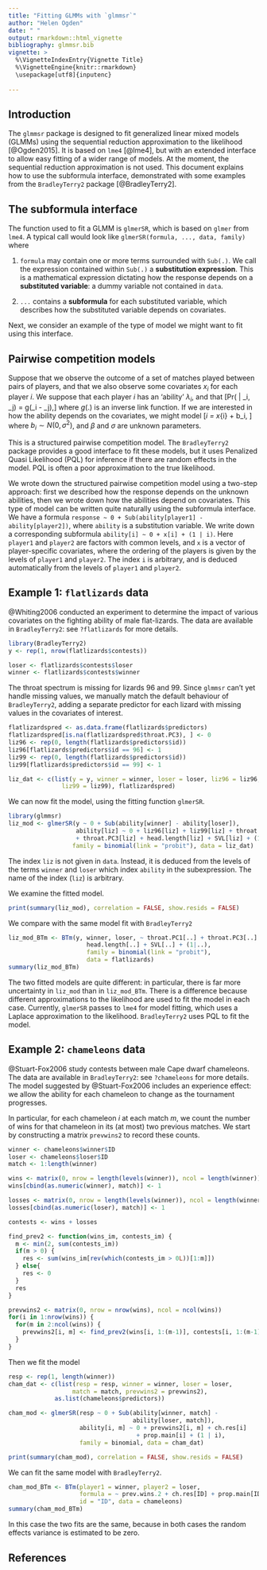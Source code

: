```yaml
---
title: "Fitting GLMMs with `glmmsr`"
author: "Helen Ogden"
date: " "
output: rmarkdown::html_vignette
bibliography: glmmsr.bib
vignette: >
  %\VignetteIndexEntry{Vignette Title}
  %\VignetteEngine{knitr::rmarkdown}
  \usepackage[utf8]{inputenc}
  
---
```


## Introduction

The `glmmsr` package is designed to fit generalized linear mixed
models (GLMMs) using the sequential reduction approximation to the likelihood
[@Ogden2015]. It is based on `lme4` [@lme4], but with an extended interface
to allow easy fitting of a wider range of models. At the moment, the sequential reduction approximation is not used. This document explains how to use the
subformula interface, demonstrated with some examples from the `BradleyTerry2`
package [@BradleyTerry2].

## The subformula interface
The function used to fit a GLMM is `glmerSR`, which is based on `glmer` from
`lme4`. A typical call would look like
`glmerSR(formula, ..., data, family)`
where

1. `formula` may contain one or more terms surrounded with `Sub(.)`. We call the
expression contained within `Sub(.)` a **substitution expression**. This is a 
mathematical expression dictating how the response depends on a
**substituted variable**: a dummy variable not contained in `data`. 

2. `...` contains a **subformula** for each substituted variable, which
describes how the substituted variable depends on 
covariates. 

Next, we consider an example of the type of model we might want to fit using 
this interface.

## Pairwise competition models
Suppose that we observe the outcome of a set of matches played between pairs of 
players, and that we also observe some covariates $x_{i}$ for each player $i$. 
We suppose that each player $i$ has an 'ability' $\lambda_i$, and that
\[Pr(\text{$i$ beats $j$} | \lambda_i, \lambda_j) = g(\lambda_i - \lambda_j),\]
where $g(.)$ is an inverse link function. If we are interested in how the 
ability depends on the covariates, we might model
\[\lambda_i = \beta x_{i} + b_i, \]
where $b_i \sim N(0, \sigma^2)$, and $\beta$ and $\sigma$ are unknown
parameters.

This is a structured pairwise competition model. The `BradleyTerry2` package 
provides a good interface to fit these models, but it uses Penalized Quasi 
Likelihood (PQL) for inference if there are random effects in the model. PQL
is often a poor approximation to the true likelihood. 

We wrote down the structured pairwise competition model using a two-step 
approach: first we described how the response depends on the unknown 
abilities, then we wrote down how the abilities depend on covariates. This type 
of model can be written quite naturally using the subformula interface. We have 
a formula
`response ~ 0 + Sub(ability[player1] - ability[player2])`, 
where `ability` is a substitution variable. We write
down a corresponding subformula
`ability[i] ~ 0 + x[i] + (1 | i)`.
Here `player1` and `player2` are factors with common levels, and `x`
is a vector of player-specific covariates, where the ordering of the players is
given by the levels of `player1` and `player2`. The index `i` is arbitrary, and 
is deduced automatically from the levels of `player1` and `player2`.

## Example 1: `flatlizards` data
@Whiting2006 conducted an experiment to determine the impact of 
various covariates on the fighting ability of male flat-lizards.
The data are available in `BradleyTerry2`: see `?flatlizards`
for more details.

```r
library(BradleyTerry2)
y <- rep(1, nrow(flatlizards$contests))

loser <- flatlizards$contests$loser
winner <- flatlizards$contests$winner
```

The throat spectrum is missing for lizards 96 and 99.
Since `glmmsr` can't yet handle missing values, we manually match
the default behaviour of `BradleyTerry2`, adding a separate
predictor for each lizard with missing values in the covariates
of interest.
```r
flatlizardspred <- as.data.frame(flatlizards$predictors)
flatlizardspred[is.na(flatlizardspred$throat.PC3), ] <- 0
liz96 <- rep(0, length(flatlizards$predictors$id))
liz96[flatlizards$predictors$id == 96] <- 1
liz99 <- rep(0, length(flatlizards$predictors$id))
liz99[flatlizards$predictors$id == 99] <- 1

liz_dat <- c(list(y = y, winner = winner, loser = loser, liz96 = liz96, 
               liz99 = liz99), flatlizardspred)
```

We can now fit the model, using the fitting function `glmerSR`.
```r
library(glmmsr)
liz_mod <- glmerSR(y ~ 0 + Sub(ability[winner] - ability[loser]),
                   ability[liz] ~ 0 + liz96[liz] + liz99[liz] + throat.PC1[liz] 
                   + throat.PC3[liz] + head.length[liz] + SVL[liz] + (1 | liz),
                  family = binomial(link = "probit"), data = liz_dat)
```
The index `liz` is not given in `data`. Instead,
it is deduced from the levels of the terms `winner` and `loser` which
index `ability` in the subexpression. The name of the index (`liz`)
is arbitrary.

We examine the fitted model.
```r
print(summary(liz_mod), correlation = FALSE, show.resids = FALSE)
```
We compare with the same model fit with `BradleyTerry2`
```r
liz_mod_BTm <- BTm(y, winner, loser, ~ throat.PC1[..] + throat.PC3[..] +
                      head.length[..] + SVL[..] + (1|..),
                      family = binomial(link = "probit"),
                      data = flatlizards)
summary(liz_mod_BTm)
```
The two fitted models are quite different: in particular,
there is far more uncertainty in `liz_mod` than in `liz_mod_BTm`. There is a 
difference because different approximations to the likelihood are used to fit 
the model in each case. Currently, `glmerSR` passes to `lme4` for model fitting,
which uses a Laplace approximation to the likelihood. `BradleyTerry2` uses
PQL to fit the model.

## Example 2: `chameleons` data

@Stuart-Fox2006 study contests between male Cape dwarf chameleons.
The data are available in `BradleyTerry2`: see `?chameleons` for
more details. The model suggested by 
@Stuart-Fox2006 includes an experience effect: we allow
the ability for each chameleon to change as the tournament progresses.

In particular, for each chameleon $i$ at each match $m$, we count the 
number of wins for that chameleon in its (at most) two previous matches. 
We start by constructing a matrix `prevwins2` to record these counts.
```r
winner <- chameleons$winner$ID
loser <- chameleons$loser$ID
match <- 1:length(winner)

wins <- matrix(0, nrow = length(levels(winner)), ncol = length(winner))
wins[cbind(as.numeric(winner), match)] <- 1

losses <- matrix(0, nrow = length(levels(winner)), ncol = length(winner))
losses[cbind(as.numeric(loser), match)] <- 1

contests <- wins + losses

find_prev2 <- function(wins_im, contests_im) {
  m <- min(2, sum(contests_im))
  if(m > 0) {
    res <- sum(wins_im[rev(which(contests_im > 0L))[1:m]])
  } else{
    res <- 0
  }
  res
}

prevwins2 <- matrix(0, nrow = nrow(wins), ncol = ncol(wins))
for(i in 1:nrow(wins)) {
  for(m in 2:ncol(wins)) {
    prevwins2[i, m] <- find_prev2(wins[i, 1:(m-1)], contests[i, 1:(m-1)])
  }
}
```

Then we fit the model
```r
resp <- rep(1, length(winner))
cham_dat <- c(list(resp = resp, winner = winner, loser = loser, 
                  match = match, prevwins2 = prevwins2), 
             as.list(chameleons$predictors))

cham_mod <- glmerSR(resp ~ 0 + Sub(ability[winner, match] -
                                   ability[loser, match]),
                    ability[i, m] ~ 0 + prevwins2[i, m] + ch.res[i] 
                                    + prop.main[i] + (1 | i),
                    family = binomial, data = cham_dat)

print(summary(cham_mod), correlation = FALSE, show.resids = FALSE)
```
We can fit the same model with `BradleyTerry2`.

```r
cham_mod_BTm <- BTm(player1 = winner, player2 = loser,
                    formula = ~ prev.wins.2 + ch.res[ID] + prop.main[ID] + (1|ID),
                    id = "ID", data = chameleons)
summary(cham_mod_BTm)
```
In this case the two fits are the same, because in both
cases the random effects variance is estimated to be zero.

## References
